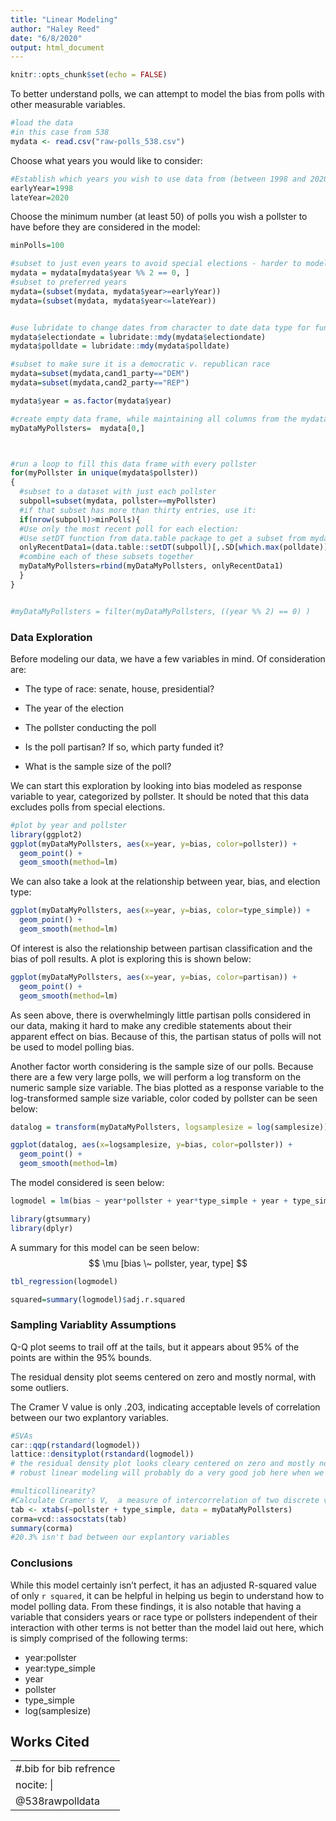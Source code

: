 ```yaml
---
title: "Linear Modeling"
author: "Haley Reed"
date: "6/8/2020"
output: html_document
---
```


```r
knitr::opts_chunk$set(echo = FALSE)
```



To better understand polls, we can attempt to model the bias from polls with other measurable variables. 

```r
#load the data
#in this case from 538
mydata <- read.csv("raw-polls_538.csv")
```

Choose what years you would like to consider:

```r
#Establish which years you wish to use data from (between 1998 and 2020):
earlyYear=1998
lateYear=2020
```

Choose the minimum number (at least 50) of polls you wish a pollster to have before they are considered in the model:

```r
minPolls=100
```

```r
#subset to just even years to avoid special elections - harder to model
mydata = mydata[mydata$year %% 2 == 0, ]
#subset to preferred years
mydata=(subset(mydata, mydata$year>=earlyYear))
mydata=(subset(mydata, mydata$year<=lateYear))


#use lubridate to change dates from character to date data type for functionality. 
mydata$electiondate = lubridate::mdy(mydata$electiondate)
mydata$polldate = lubridate::mdy(mydata$polldate)

#subset to make sure it is a democratic v. republican race
mydata=subset(mydata,cand1_party=="DEM")
mydata=subset(mydata,cand2_party=="REP")

mydata$year = as.factor(mydata$year)

#create empty data frame, while maintaining all columns from the mydata structure
myDataMyPollsters=  mydata[0,]



#run a loop to fill this data frame with every pollster
for(myPollster in unique(mydata$pollster))
{
  #subset to a dataset with just each pollster
  subpoll=subset(mydata, pollster==myPollster)
  #if that subset has more than thirty entries, use it:
  if(nrow(subpoll)>minPolls){
  #Use only the most recent poll for each election:
  #Use setDT function from data.table package to get a subset from mydata with just the max. value of the date element for each race (grouped with the keyby function). Call this new subset of data onlyRecentData.
  onlyRecentData1=(data.table::setDT(subpoll)[,.SD[which.max(polldate)],keyby=race_id])
  #combine each of these subsets together
  myDataMyPollsters=rbind(myDataMyPollsters, onlyRecentData1)
  }
}


#myDataMyPollsters = filter(myDataMyPollsters, ((year %% 2) == 0) )

```

### Data Exploration

Before modeling our data, we have a few variables in mind. Of consideration are:

* The type of race: senate, house, presidential?

* The year of the election 

* The pollster conducting the poll

* Is the poll partisan? If so, which party funded it?

* What is the sample size of the poll?

We can start this exploration by looking into bias modeled as response variable to year, categorized by pollster. It should be noted that this data excludes polls from special elections.

```r
#plot by year and pollster
library(ggplot2)
ggplot(myDataMyPollsters, aes(x=year, y=bias, color=pollster)) +
  geom_point() +
  geom_smooth(method=lm)
```

We can also take a look at the relationship between year, bias, and election type:

```r
ggplot(myDataMyPollsters, aes(x=year, y=bias, color=type_simple)) +
  geom_point() +
  geom_smooth(method=lm)
```

Of interest is also the relationship between partisan classification and the bias of poll results. A plot is exploring this is shown below:

```r
ggplot(myDataMyPollsters, aes(x=year, y=bias, color=partisan)) +
  geom_point() +
  geom_smooth(method=lm)
```

As seen above, there is overwhelmingly little partisan polls considered in our data, making it hard to make any credible statements about their apparent effect on bias. Because of this, the partisan status of polls will not be used to model polling bias.

Another factor worth considering is the sample size of our polls. Because there are a few very large polls, we will perform a log transform on the numeric sample size variable. The bias plotted as a response variable to the log-transformed sample size variable, color coded by pollster can be seen below:

```r
datalog = transform(myDataMyPollsters, logsamplesize = log(samplesize))

ggplot(datalog, aes(x=logsamplesize, y=bias, color=pollster)) +
  geom_point() +
  geom_smooth(method=lm)


```

The model considered is seen below:

```r
logmodel = lm(bias ~ year*pollster + year*type_simple + year + type_simple + pollster + logsamplesize , data = datalog)

library(gtsummary)
library(dplyr)
```

A summary for this model can be seen below:
$$ \mu  [bias \~ pollster, year, type] $$
```r

tbl_regression(logmodel)

squared=summary(logmodel)$adj.r.squared
```

### Sampling Variablity Assumptions

Q-Q plot seems to trail off at the tails, but it appears about 95% of the points are within the 95% bounds.

The residual density plot seems centered on zero and mostly normal, with some outliers.

The Cramer V value is only .203, indicating acceptable levels of correlation between our two explantory variables.

```r
#SVAs
car::qqp(rstandard(logmodel))
lattice::densityplot(rstandard(logmodel))
# the residual density plot looks cleary centered on zero and mostly normal with outliers
# robust linear modeling will probably do a very good job here when we construct our Bayesian model

#multicollinearity?
#Calculate Cramer's V,  a measure of intercorrelation of two discrete variables
tab <- xtabs(~pollster + type_simple, data = myDataMyPollsters)
corma=vcd::assocstats(tab)
summary(corma)
#20.3% isn't bad between our explantory variables

```

### Conclusions

While this model certainly isn't perfect, it has an adjusted R-squared value of only `r squared`, it can be helpful in helping us begin to understand how to model polling data. From these findings, it is also notable that having a variable that considers years or race type or pollsters independent of their interaction with other terms is not better than the model laid out here, which is simply comprised of the following  terms:

* year:pollster
* year:type_simple
* year
* pollster
* type_simple
* log(samplesize)

\newpage
## Works Cited

---
#.bib for bib refrence
nocite: |
  @538rawpolldata
---
